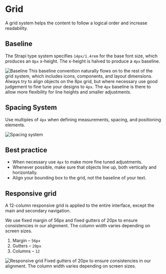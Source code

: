 
<Meta title="Foundations/Grid" />

# Grid

A grid system helps the content to follow a logical order and increase readability.

## Baseline

The Strapi type system specifies `14px/1.4rem` for the base font size, which produces an `8px` x-height. The x-height is
halved to produce a `4px` baseline.

![Baseline](/foundations/baseline.png) This baseline convention naturally flows on to the rest of the grid system, which
includes icons, components, and layout dimensions. Always try to align objects on the 8px grid, but where necessary use
good judgement to fine tune your designs to `4px`. The `4px` baseline is there to allow more flexibility for line
heights and smaller adjustments.

## Spacing System

Use multiples of `4px` when defining measurements, spacing, and positioning elements.

![Spacing system](/foundations/spacing-system.png)

## Best practice

- When necessary use `4px` to make more fine tuned adjustments.
- Whenever possible, make sure that objects line up, both vertically and horizontally.
- Align your bounding box to the grid, not the baseline of your text.

## Responsive grid

A 12-column responsive grid is applied to the entire interface, except the main and secondary navigation.

We use fixed margin of 56px and fixed gutters of 20px to ensure consistencies in our alignment. The column width varies
depending on screen sizes.

1. Margin – `56px`
2. Gutters – `20px`
3. Columns – `12`

![Responsive grid](/foundations/responsive-grid.png) Fixed gutters of 20px to ensure consistencies in our alignment. The
column width varies depending on screen sizes.
